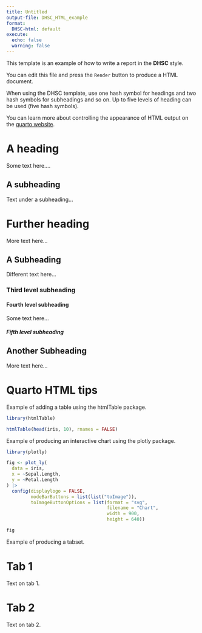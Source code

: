 ```yaml
---
title: Untitled
output-file: DHSC_HTML_example
format:
  DHSC-html: default
execute:
  echo: false
  warning: false
---
```


This template is an example of how to write a report in the **DHSC** style.

You can edit this file and press the `Render` button to produce a HTML document.

When using the DHSC template, use one hash symbol for headings and two hash
symbols for subheadings and so on. Up to five levels of heading can be used (five
hash symbols).

You can learn more about controlling the appearance of HTML output on the [quarto website](https://quarto.org/docs/output-formats/html-basics.html).

# A heading

Some text here....

## A subheading

Text under a subheading...

# Further heading

More text here...

## A Subheading

Different text here...

### Third level subheading

#### Fourth level subheading

Some text here...

##### Fifth level subheading

## Another Subheading

More text here...

# Quarto HTML tips

Example of adding a table using the htmlTable package.

```r

library(htmlTable)

htmlTable(head(iris, 10), rnames = FALSE)

```

Example of producing an interactive chart using the plotly package.

```r

library(plotly)

fig <- plot_ly(
  data = iris,
  x = ~Sepal.Length,
  y = ~Petal.Length
) |> 
  config(displaylogo = FALSE,
         modeBarButtons = list(list("toImage")),
         toImageButtonOptions = list(format = "svg",
                                     filename = "Chart",
                                     width = 900,
                                     height = 640))

fig

```

Example of producing a tabset.

::: panel-tabset
# Tab 1

Text on tab 1.

# Tab 2

Text on tab 2.
:::
